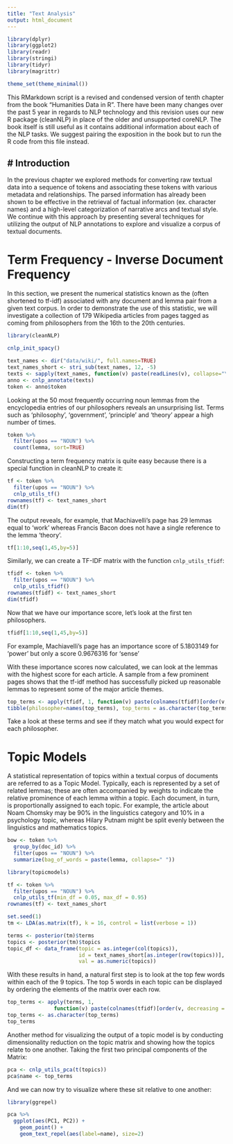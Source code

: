 ```yaml
---
title: "Text Analysis"
output: html_document
---
```


```r
library(dplyr)
library(ggplot2)
library(readr)
library(stringi)
library(tidyr)
library(magrittr)

theme_set(theme_minimal())
```

This RMarkdown script is a revised and condensed version of tenth chapter from
the book "Humanities Data in R". There have been many changes over the past 5
year in regards to NLP technology and this revision uses our new R package (cleanNLP)
in place of the older and unsupported coreNLP. The book itself is still useful
as it contains additional information about each of the NLP tasks. We suggest pairing
the exposition in the book but to run the R code from this file instead.

# Introduction
------------

In the previous chapter we explored methods for converting raw textual
data into a sequence of tokens and associating these tokens with various
metadata and relationships. The parsed information has already been
shown to be effective in the retrieval of factual information (ex.
character names) and a high-level categorization of narrative arcs and
textual style. We continue with this approach by presenting several
techniques for utilizing the output of NLP annotations to explore and
visualize a corpus of textual documents.

# Term Frequency - Inverse Document Frequency

In this section, we present the numerical statistics known as the (often
shortened to tf-idf) associated with any document and lemma pair from a
given text corpus. In order to demonstrate the use of this statistic, we
will investigate a collection of $179$ Wikipedia articles from pages
tagged as coming from philosophers from the 16th to the 20th centuries.

```r
library(cleanNLP)

cnlp_init_spacy()

text_names <- dir("data/wiki/", full.names=TRUE)
text_names_short <- stri_sub(text_names, 12, -5)
texts <- sapply(text_names, function(v) paste(readLines(v), collapse="\n"), USE.NAMES = FALSE)
anno <- cnlp_annotate(texts)
token <- anno$token
```

Looking at the $50$ most frequently occurring noun lemmas from the
encyclopedia entries of our philosophers reveals an unsurprising list.
Terms such as 'philosophy', 'government', 'principle' and 'theory'
appear a high number of times.

```r
token %>%
  filter(upos == "NOUN") %>%
  count(lemma, sort=TRUE)
```

Constructing a term frequency matrix is quite easy because there is a special
function in cleanNLP to create it:

```r
tf <- token %>%
  filter(upos == "NOUN") %>%
  cnlp_utils_tf()
rownames(tf) <- text_names_short
dim(tf)
```

The output reveals, for example, that Machiavelli's page has $29$ lemmas
equal to 'work' whereas Francis Bacon does not have a single reference
to the lemma 'theory'.

```r
tf[1:10,seq(1,45,by=5)]
```

Similarly, we can create a TF-IDF matrix with the function `cnlp_utils_tfidf`:

```r
tfidf <- token %>%
  filter(upos == "NOUN") %>%
  cnlp_utils_tfidf()
rownames(tfidf) <- text_names_short
dim(tfidf)
```

Now that we have our importance score, let's look at the first ten
philosophers.

```r
tfidf[1:10,seq(1,45,by=5)]
```

For example, Machiavelli's page has an importance score of $5.1803149$ for
'power' but only a score $0.9676316$ for 'sense'

With these importance scores now calculated, we can look at the lemmas
with the highest score for each article. A sample from a few prominent
pages shows that the tf-idf method has successfully picked up reasonable
lemmas to represent some of the major article themes.

```r
top_terms <- apply(tfidf, 1, function(v) paste(colnames(tfidf)[order(v, decreasing=TRUE)[1:5]], collapse="; "))
tibble(philosopher=names(top_terms), top_terms = as.character(top_terms))
```

Take a look at these terms and see if they match what you would expect for each philosopher.

# Topic Models

A statistical representation of topics within a textual corpus of
documents are referred to as a Topic Model. Typically, each is represented by a set
of related lemmas; these are often accompanied by weights to indicate
the relative prominence of each lemma within a topic. Each document, in
turn, is proportionally assigned to each topic. For example, the article
about Noam Chomsky may be 90% in the linguistics category and 10% in a
psychology topic, whereas Hilary Putnam might be split evenly between
the linguistics and mathematics topics.

```r
bow <- token %>%
  group_by(doc_id) %>%
  filter(upos == "NOUN") %>%
  summarize(bag_of_words = paste(lemma, collapse=" "))
```

```r
library(topicmodels)

tf <- token %>%
  filter(upos == "NOUN") %>%
  cnlp_utils_tf(min_df = 0.05, max_df = 0.95)
rownames(tf) <- text_names_short

set.seed(1)
tm <- LDA(as.matrix(tf), k = 16, control = list(verbose = 1))
```


```r
terms <- posterior(tm)$terms
topics <- posterior(tm)$topics
topic_df <- data_frame(topic = as.integer(col(topics)),
                       id = text_names_short[as.integer(row(topics))],
                       val = as.numeric(topics))
```

With these results in hand, a natural first step is to look at the top
few words within each of the $9$ topics. The top $5$ words in each topic
can be displayed by ordering the elements of the matrix over each row.

```r
top_terms <- apply(terms, 1,
               function(v) paste(colnames(tfidf)[order(v, decreasing = TRUE)[1:5]], collapse = ", "))
top_terms <- as.character(top_terms)
top_terms
```

Another method for visualizing the output of a topic model is by
conducting dimensionality reduction on the topic matrix and showing how the topics 
relate to one another. Taking the first two principal components of the Matrix:

```r
pca <- cnlp_utils_pca(t(topics))
pca$name <- top_terms
```

And we can now try to visualize where these sit relative to one another:

```r
library(ggrepel)

pca %>%
  ggplot(aes(PC1, PC2)) +
    geom_point() +
    geom_text_repel(aes(label=name), size=2)
```
